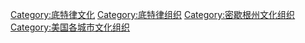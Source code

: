 [[Category:底特律文化|Category:底特律文化]]
[[Category:底特律组织|Category:底特律组织]]
[[Category:密歇根州文化组织|Category:密歇根州文化组织]]
[[Category:美国各城市文化组织|Category:美国各城市文化组织]]